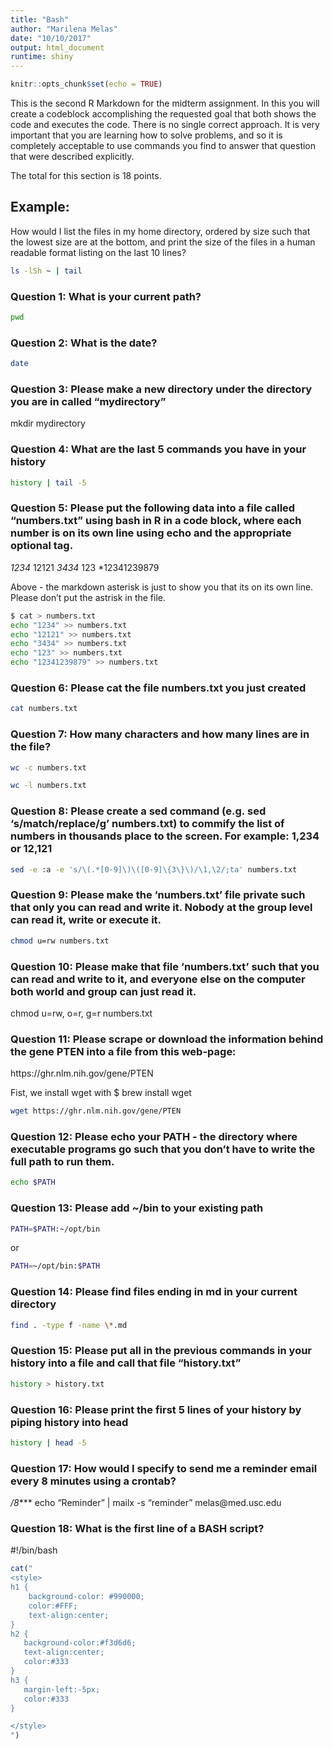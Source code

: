 ```yaml
---
title: "Bash"
author: "Marilena Melas"
date: "10/10/2017"
output: html_document
runtime: shiny
---
```


```r
knitr::opts_chunk$set(echo = TRUE)
```

This is the second R Markdown for the midterm assignment. In this you will create a codeblock accomplishing the requested goal that both shows the code and executes the code.  There is no single correct approach.  It is very important that you are learning how to solve problems, and so it is completely acceptable to use commands you find to answer that question that were described explicitly.   

The total for this section is 18 points.

## Example:

How would I list the files in my home directory, ordered by size such that the lowest size are at the bottom, and print the size of the files in a human readable format listing on the last 10 lines?

```bash
ls -lSh ~ | tail
```

### Question 1:  What is your current path?

```bash
pwd
```


### Question 2:  What is the date?

```bash
date
```

### Question 3:  Please make a new directory under the directory you are in called "mydirectory"

mkdir mydirectory

### Question 4:  What are the last 5 commands you have in your history

```bash
history | tail -5
```

### Question 5:  Please put the following data into a file called "numbers.txt" using bash in R in a code block, where each number is on its own line using echo and the appropriate optional tag.

*1234
*12121
*3434
*123
*12341239879

Above - the markdown asterisk is just to show you that its on its own line. Please don't put the astrisk in the file.

```bash
$ cat > numbers.txt 
echo "1234" >> numbers.txt 
echo "12121" >> numbers.txt
echo "3434" >> numbers.txt
echo "123" >> numbers.txt
echo "12341239879" >> numbers.txt
```

### Question 6:  Please cat the file numbers.txt you just created

```bash
cat numbers.txt
```

### Question 7:  How many characters and how many lines are in the file?

```bash
wc -c numbers.txt
```

```bash
wc -l numbers.txt
```

### Question 8: Please create a sed command (e.g. sed 's/match/replace/g' numbers.txt) to commify the list of numbers in thousands place to the screen.  For example: 1,234 or 12,121

```bash
sed -e :a -e 's/\(.*[0-9]\)\([0-9]\{3\}\)/\1,\2/;ta' numbers.txt
```

### Question 9:  Please make the 'numbers.txt' file private such that only you can read and write it.  Nobody at the group level can read it, write or execute it.

```bash
chmod u=rw numbers.txt
```
### Question 10:   Please make that file 'numbers.txt' such that you can read and write to it, and everyone else on the computer both world and group can just read it.

chmod u=rw, o=r, g=r numbers.txt 

### Question 11:  Please scrape or download the information behind the gene PTEN into a file from this web-page:
https://ghr.nlm.nih.gov/gene/PTEN

Fist, we install wget with $ brew install wget

```bash
wget https://ghr.nlm.nih.gov/gene/PTEN 
```

### Question 12:  Please echo your PATH - the directory where executable programs go such that you don't have to write the full path to run them.  

```bash
echo $PATH
```

### Question 13:  Please add ~/bin to your existing path
```bash
PATH=$PATH:~/opt/bin       
```
or

```bash
PATH=~/opt/bin:$PATH       
```

### Question 14:  Please find files ending in md in your current directory

```bash
find . -type f -name \*.md      
```

### Question 15:  Please put all in the previous commands in your history into a file and call that file "history.txt"

```bash
history > history.txt   
```

### Question 16:  Please print the first 5 lines of your history by piping history into head

```bash
history | head -5   
```

### Question 17:  How would I specify to send me a reminder email every 8 minutes using a crontab?

*/8**** echo "Reminder" | mailx -s "reminder" melas@med.usc.edu

### Question 18: What is the first line of a BASH script?

#!/bin/bash


<!-- The text below is just to reformat the page, using css styling -->
```r
cat("
<style>
h1 {
    background-color: #990000;
    color:#FFF;
    text-align:center;
}
h2 {
   background-color:#f3d6d6;
   text-align:center;
   color:#333
}
h3 {
   margin-left:-5px;
   color:#333
}

</style>
")
```
